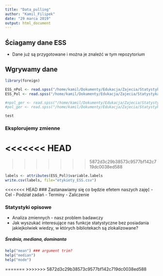 ```yaml
---
title: "Data_pulling"
author: "Kamil_Filipek"
date: "29 marca 2019"
output: html_document
---
```


## Ściagamy dane ESS
- Dane już są przygotowane i można je znaleźć w tym repozytorium

## Wgrywamy dane
```r
library(foreign)

ESS_nPol <- read.spss("/home/kamil/Dokumenty/Edukacja/Zajecia/Statystyka_wprowadzenie/CG_stats/ESS8PL.sav", use.value.labels = F, to.data.frame = T) ## pełne etykiety
ESS_Pol <- read.spss("/home/kamil/Dokumenty/Edukacja/Zajecia/Statystyka_wprowadzenie/CG_stats/ESS8PL.sav", use.value.labels = T, to.data.frame = T) ##bez etykiet

#npol_ger <- read.spss("/home/kamil/Dokumenty/Edukacja/Zajecia/Statystyka_wprowadzenie/CG_stats/polger.sav", use.value.labels = F, to.data.frame = T) ## pełne etykiety
#pol_ger <- read.spss("/home/kamil/Dokumenty/Edukacja/Zajecia/Statystyka_wprowadzenie/CG_stats/polger.sav", use.value.labels = T, to.data.frame = T)

test
```

### Eksplorujemy zmienne

<<<<<<< HEAD
=======

>>>>>>> 5872d3c29b38573c9577bf142c719dc0038ed588
```r
labels <- attributes(ESS_Pol)$variable.labels
write.csv(labels, file="etykiety_ESS.csv")

```

<<<<<<< HEAD
### Zastanawiamy się co będzie efetem naszych zajęć
- Cel
- Podział zadań
- Terminy
- Zaliczenie


### Statystyki opisowe
- Analiza zmiennych - nasz problem badawczy
- Jak wyszukać interesujące nas funkcje statystyczne bez posiadania jakiejkolwiek wiedzy, w których bibliotekach są zlokalizowane?

##### Średnia, mediana, dominanta
```r
help("mean") ### argument trim?
help("median")
help("mode")
```




=======
>>>>>>> 5872d3c29b38573c9577bf142c719dc0038ed588
